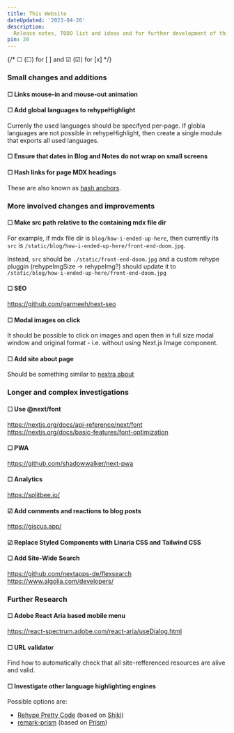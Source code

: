 ```yaml
---
title: This Website
dateUpdated: '2023-04-26'
description:
  Release notes, TODO list and ideas and for further development of this site.
pin: 20
---
```


{/* &#9744; (☐) for [ ] and &#9745; (☑) for [x] */}

### Small changes and additions

#### &#9744; Links mouse-in and mouse-out animation

#### &#9744; Add global languages to rehypeHighlight

Currenly the used languages should be specifyed per-page. If globla languages
are not possible in rehypeHighlight, then create a single module that exports
all used languages.

#### &#9744; Ensure that dates in Blog and Notes do not wrap on small screens

#### &#9744; Hash links for page MDX headings

These are also known as
[hash anchors](https://developer.mozilla.org/en-US/docs/Web/HTML/Element/a#linking_to_an_element_on_the_same_page).

<p />

### More involved changes and improvements

#### &#9744; Make src path relative to the containing mdx file dir

For example, if mdx file dir is `blog/how-i-ended-up-here`, then currently its
`src` is `/static/blog/how-i-ended-up-here/front-end-doom.jpg`.

Instead, `src` should be `./static/front-end-doom.jpg` and a custom rehype
pluggin (rehypeImgSize -> rehypeImg?) should update it to
`/static/blog/how-i-ended-up-here/front-end-doom.jpg`

#### &#9744; SEO

https://github.com/garmeeh/next-seo

#### &#9744; Modal images on click

It should be possible to click on images and open then in full size modal window
and original format - i.e. without using Next.js Image component.

#### &#9744; Add site about page

Should be something similar to [nextra about](https://nextra.site/about)

### Longer and complex investigations

#### &#9744; Use @next/font

https://nextjs.org/docs/api-reference/next/font<br />
https://nextjs.org/docs/basic-features/font-optimization

#### &#9744; PWA

https://github.com/shadowwalker/next-pwa

#### &#9744; Analytics

https://splitbee.io/

#### &#9745; Add comments and reactions to blog posts

https://giscus.app/

#### &#9745; Replace Styled Components with Linaria CSS and Tailwind CSS

#### &#9744; Add Site-Wide Search

https://github.com/nextapps-de/flexsearch<br />
https://www.algolia.com/developers/

### Further Research

#### &#9744; Adobe React Aria based mobile menu

https://react-spectrum.adobe.com/react-aria/useDialog.html

#### &#9744; URL validator

Find how to automatically check that all site-refferenced resources are alive
and valid.

#### &#9744; Investigate other language highlighting engines

Possible options are:

* [Rehype Pretty Code](https://github.com/atomiks/rehype-pretty-code) (based on [Shiki](https://github.com/shikijs/shiki))
* [remark-prism](https://github.com/sergioramos/remark-prism) (based on [Prism](https://prismjs.com/))
